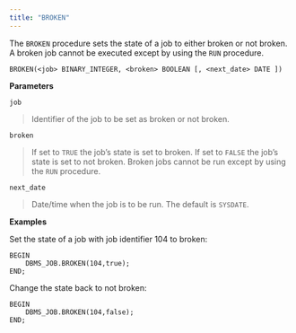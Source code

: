 ```yaml
---
title: "BROKEN"
---
```


The `BROKEN` procedure sets the state of a job to either broken or not broken. A broken job cannot be executed except by using the `RUN` procedure.

```
BROKEN(<job> BINARY_INTEGER, <broken> BOOLEAN [, <next_date> DATE ])
```

**Parameters**

`job`

> Identifier of the job to be set as broken or not broken.

`broken`

> If set to `TRUE` the job’s state is set to broken. If set to `FALSE` the job’s state is set to not broken. Broken jobs cannot be run except by using the `RUN` procedure.

`next_date`

> Date/time when the job is to be run. The default is `SYSDATE`.

**Examples**

Set the state of a job with job identifier 104 to broken:

```
BEGIN
    DBMS_JOB.BROKEN(104,true);
END;
```

Change the state back to not broken:

```
BEGIN
    DBMS_JOB.BROKEN(104,false);
END;
```
